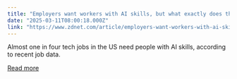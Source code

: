 ```yaml
---
title: "Employers want workers with AI skills, but what exactly does that mean?"
date: "2025-03-11T08:00:18.000Z"
link: "https://www.zdnet.com/article/employers-want-workers-with-ai-skills-but-what-exactly-does-that-mean/"
---
```


Almost one in four tech jobs in the US need people with AI skills, according to recent job data.

[Read more](https://www.zdnet.com/article/employers-want-workers-with-ai-skills-but-what-exactly-does-that-mean/)
